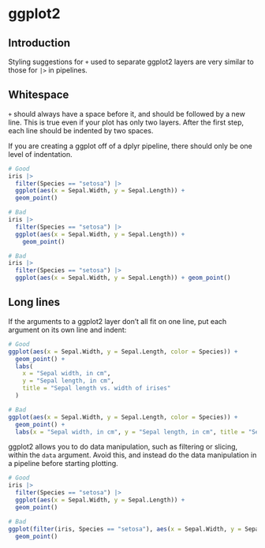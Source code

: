 # ggplot2


## Introduction

Styling suggestions for `+` used to separate ggplot2 layers are very similar to those for `|>` in pipelines.


## Whitespace

`+` should always have a space before it, and should be followed by a new line. This is true even if your plot has only two layers. After the first step, each line should be indented by two spaces.

If you are creating a ggplot off of a dplyr pipeline, there should only be one level of indentation.

```r
# Good
iris |>
  filter(Species == "setosa") |>
  ggplot(aes(x = Sepal.Width, y = Sepal.Length)) +
  geom_point()

# Bad
iris |>
  filter(Species == "setosa") |>
  ggplot(aes(x = Sepal.Width, y = Sepal.Length)) +
    geom_point()

# Bad
iris |>
  filter(Species == "setosa") |>
  ggplot(aes(x = Sepal.Width, y = Sepal.Length)) + geom_point()
```


## Long lines

If the arguments to a ggplot2 layer don't all fit on one line, put each argument on its own line and indent:

```r
# Good
ggplot(aes(x = Sepal.Width, y = Sepal.Length, color = Species)) +
  geom_point() +
  labs(
    x = "Sepal width, in cm",
    y = "Sepal length, in cm",
    title = "Sepal length vs. width of irises"
  )

# Bad
ggplot(aes(x = Sepal.Width, y = Sepal.Length, color = Species)) +
  geom_point() +
  labs(x = "Sepal width, in cm", y = "Sepal length, in cm", title = "Sepal length vs. width of irises")
```

ggplot2 allows you to do data manipulation, such as filtering or slicing, within the `data` argument. Avoid this, and instead do the data manipulation in a pipeline before starting plotting.

```r
# Good
iris |>
  filter(Species == "setosa") |>
  ggplot(aes(x = Sepal.Width, y = Sepal.Length)) +
  geom_point()

# Bad
ggplot(filter(iris, Species == "setosa"), aes(x = Sepal.Width, y = Sepal.Length)) +
  geom_point()
```
